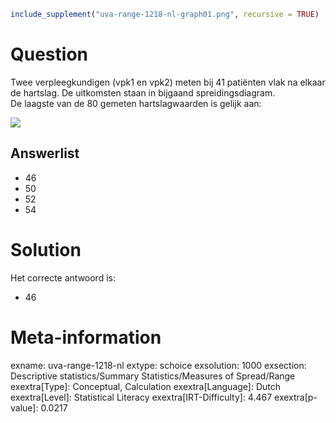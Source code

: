 ```r
include_supplement("uva-range-1218-nl-graph01.png", recursive = TRUE)
```

Question
========

Twee verpleegkundigen (vpk1 en vpk2) meten bij 41 patiënten vlak na
elkaar de hartslag. De uitkomsten staan in bijgaand spreidingsdiagram.\
De laagste van de 80 gemeten hartslagwaarden is gelijk aan:

![](uva-range-1218-nl-graph01.png)

Answerlist
----------

* 46
* 50
* 52
* 54

Solution
========

Het correcte antwoord is: 

* 46

Meta-information
================
exname: uva-range-1218-nl
extype: schoice
exsolution: 1000
exsection: Descriptive statistics/Summary Statistics/Measures of Spread/Range
exextra[Type]: Conceptual, Calculation
exextra[Language]: Dutch
exextra[Level]: Statistical Literacy
exextra[IRT-Difficulty]: 4.467
exextra[p-value]: 0.0217
